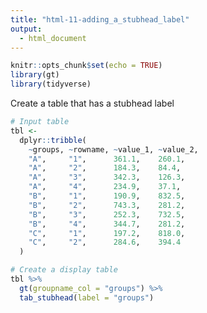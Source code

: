 ```yaml
---
title: "html-11-adding_a_stubhead_label"
output:
  - html_document
---
```


```r
knitr::opts_chunk$set(echo = TRUE)
library(gt)
library(tidyverse)
```

Create a table that has a stubhead label

```r
# Input table
tbl <-
  dplyr::tribble(
    ~groups, ~rowname, ~value_1, ~value_2,
    "A",     "1",      361.1,    260.1,
    "A",     "2",      184.3,    84.4,
    "A",     "3",      342.3,    126.3,
    "A",     "4",      234.9,    37.1,
    "B",     "1",      190.9,    832.5,
    "B",     "2",      743.3,    281.2,
    "B",     "3",      252.3,    732.5,
    "B",     "4",      344.7,    281.2,
    "C",     "1",      197.2,    818.0,
    "C",     "2",      284.6,    394.4
  )
```

```r
# Create a display table
tbl %>%
  gt(groupname_col = "groups") %>%
  tab_stubhead(label = "groups")
```

